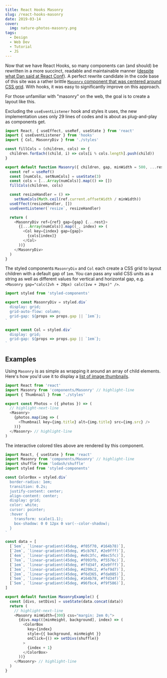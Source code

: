 ```yaml
---
title: React Hooks Masonry
slug: /react-hooks-masonry
date: 2019-03-14
cover:
  img: nature-photos-masonry.png
tags:
  - Design
  - Web Dev
  - Tutorial
  - JS
---
```



Now that we have React Hooks, so many components can (and should) be rewritten in a more succinct, readable and maintainable manner ([despite what Dan said at React Conf](https://youtu.be/dpw9EHDh2bM?t=3365)). A perfect rewrite candidate in the code base of this site was a rather brittle [`Masonry` component that was centered around CSS grid](/blog/css-grid-masonry). With hooks, it was easy to significantly improve on this approach.

For those unfamiliar with "masonry" on the web, the goal is to create a layout like this.

<ColorMasonry />

Excluding the `useEventListener` hook and styles it uses, the new implementation uses only 29 lines of codes and is about as plug-and-play as components get.

```js:title=src/components/masonry/index.js
import React, { useEffect, useRef, useState } from 'react'
import { useEventListener } from 'hooks'
import { Col, MasonryDiv } from './styles'

const fillCols = (children, cols) => {
  children.forEach((child, i) => cols[i % cols.length].push(child))
}

export default function Masonry({ children, gap, minWidth = 500, ...rest }) {
  const ref = useRef()
  const [numCols, setNumCols] = useState(3)
  const cols = [...Array(numCols)].map(() => [])
  fillCols(children, cols)

  const resizeHandler = () =>
    setNumCols(Math.ceil(ref.current.offsetWidth / minWidth))
  useEffect(resizeHandler, [])
  useEventListener(`resize`, resizeHandler)

  return (
    <MasonryDiv ref={ref} gap={gap} {...rest}>
      {[...Array(numCols)].map((_, index) => (
        <Col key={index} gap={gap}>
          {cols[index]}
        </Col>
      ))}
    </MasonryDiv>
  )
}
```

The styled components `MasonryDiv` and `Col` each create a CSS grid to layout children with a default gap of `1em`. You can pass any valid CSS units as a string as well as different values for vertical and horizontal gap, e.g. `<Masonry gap="calc(2vh + 20px) calc(1vw + 20px)" />`.

```js:title=src/components/masonry/styled.js
import styled from 'styled-components'

export const MasonryDiv = styled.div`
  display: grid;
  grid-auto-flow: column;
  grid-gap: ${props => props.gap || `1em`};
`

export const Col = styled.div`
  display: grid;
  grid-gap: ${props => props.gap || `1em`};
`
```

## Examples

Using `Masonry` is as simple as wrapping it around an array of child elements. Here's how you'd use it to display a [list of image thumbnails](/nature).

```js
import React from 'react'
import Masonry from 'components/Masonry' // highlight-line
import { Thumbnail } from './styles'

export const Photos = ({ photos }) => (
  // highlight-next-line
  <Masonry>
    {photos.map(img => (
      <Thumbnail key={img.title} alt={img.title} src={img.src} />
    ))}
  </Masonry> // highlight-line
)
```

The interactive colored tiles above are rendered by this component.

```js:title=ColorMasonry.js
import React, { useState } from 'react'
import Masonry from 'components/Masonry' // highlight-line
import shuffle from 'lodash/shuffle'
import styled from 'styled-components'

const ColorBox = styled.div`
  border-radius: 1em;
  transition: 0.2s;
  justify-content: center;
  align-content: center;
  display: grid;
  color: white;
  cursor: pointer;
  :hover {
    transform: scale(1.1);
    box-shadow: 0 0 12px 0 var(--color-shadow);
  }
`

const data = [
  [`5em`, `linear-gradient(45deg, #f05f70, #164b78)`],
  [`2em`, `linear-gradient(45deg, #5cb767, #2e9fff)`],
  [`4em`, `linear-gradient(45deg, #e0c3fc, #8ec5fc)`],
  [`7em`, `linear-gradient(45deg, #f093fb, #f5576c)`],
  [`1em`, `linear-gradient(45deg, #ffd34f, #2e9fff)`],
  [`3em`, `linear-gradient(45deg, #d299c2, #fef9d7)`],
  [`2em`, `linear-gradient(45deg, #f6d365, #fda085)`],
  [`5em`, `linear-gradient(45deg, #164b78, #ffd34f)`],
  [`5em`, `linear-gradient(45deg, #96fbc4, #f9f586)`],
]

export default function MasonryExample() {
  const [divs, setDivs] = useState(data.concat(data))
  return (
    // highlight-next-line
    <Masonry minWidth={300} css="margin: 2em 0;">
      {divs.map(([minHeight, background], index) => (
        <ColorBox
          key={index}
          style={{ background, minHeight }}
          onClick={() => setDivs(shuffle)}
        >
          {index + 1}
        </ColorBox>
      ))}
    </Masonry> // highlight-line
  )
}
```

